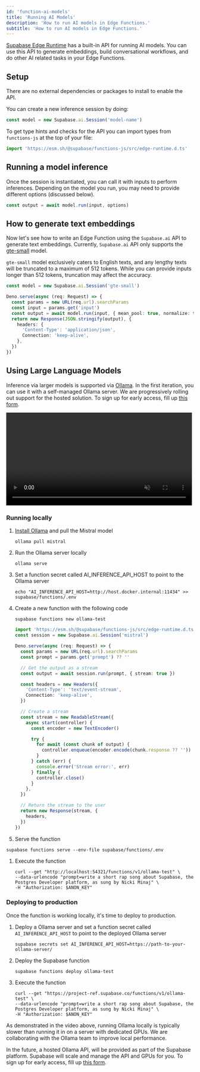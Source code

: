 ```yaml
---
id: 'function-ai-models'
title: 'Running AI Models'
description: 'How to run AI models in Edge Functions.'
subtitle: 'How to run AI models in Edge Functions.'
---
```


[Supabase Edge Runtime](https://github.com/supabase/edge-runtime) has a built-in API for running AI models. You can use this API to generate embeddings, build conversational workflows, and do other AI related tasks in your Edge Functions.

## Setup

There are no external dependencies or packages to install to enable the API.

You can create a new inference session by doing:

```ts
const model = new Supabase.ai.Session('model-name')
```

<Admonition type="tip">

To get type hints and checks for the API you can import types from `functions-js` at the top of your file:

```ts
import 'https://esm.sh/@supabase/functions-js/src/edge-runtime.d.ts'
```

</Admonition>

## Running a model inference

Once the session is instantiated, you can call it with inputs to perform inferences. Depending on the model you run, you may need to provide different options (discussed below).

```ts
const output = await model.run(input, options)
```

## How to generate text embeddings

Now let's see how to write an Edge Function using the `Supabase.ai` API to generate text embeddings. Currently, `Supabase.ai` API only supports the [gte-small](https://huggingface.co/Supabase/gte-small) model.

<Admonition type="tip">

`gte-small` model exclusively caters to English texts, and any lengthy texts will be truncated to a maximum of 512 tokens. While you can provide inputs longer than 512 tokens, truncation may affect the accuracy.

</Admonition>

```ts
const model = new Supabase.ai.Session('gte-small')

Deno.serve(async (req: Request) => {
  const params = new URL(req.url).searchParams
  const input = params.get('input')
  const output = await model.run(input, { mean_pool: true, normalize: true })
  return new Response(JSON.stringify(output), {
    headers: {
      'Content-Type': 'application/json',
      Connection: 'keep-alive',
    },
  })
})
```

## Using Large Language Models

Inference via larger models is supported via [Ollama](https://ollama.com/). In the first iteration, you can use it with a self-managed Ollama server. We are progressively rolling out support for the hosted solution. To sign up for early access, fill up [this form](https://forms.supabase.com/supabase.ai-llm-early-access).

<video width="99%" muted playsInline controls={true}>
  <source
    src="https://xguihxuzqibwxjnimxev.supabase.co/storage/v1/object/public/videos/docs/guides/edge-functions-inference-2.mp4"
    type="video/mp4"
  />
</video>

### Running locally

1. [Install Ollama](https://github.com/ollama/ollama?tab=readme-ov-file#ollama) and pull the Mistral model

   ```
   ollama pull mistral
   ```

1. Run the Ollama server locally

   ```
   ollama serve
   ```

1. Set a function secret called AI_INFERENCE_API_HOST to point to the Ollama server

   ```
   echo "AI_INFERENCE_API_HOST=http://host.docker.internal:11434" >> supabase/functions/.env
   ```

1. Create a new function with the following code

   ```
   supabase functions new ollama-test
   ```

   ```ts
   import 'https://esm.sh/@supabase/functions-js/src/edge-runtime.d.ts'
   const session = new Supabase.ai.Session('mistral')

   Deno.serve(async (req: Request) => {
     const params = new URL(req.url).searchParams
     const prompt = params.get('prompt') ?? ''

     // Get the output as a stream
     const output = await session.run(prompt, { stream: true })

     const headers = new Headers({
       'Content-Type': 'text/event-stream',
       Connection: 'keep-alive',
     })

     // Create a stream
     const stream = new ReadableStream({
       async start(controller) {
         const encoder = new TextEncoder()

         try {
           for await (const chunk of output) {
             controller.enqueue(encoder.encode(chunk.response ?? ''))
           }
         } catch (err) {
           console.error('Stream error:', err)
         } finally {
           controller.close()
         }
       },
     })

     // Return the stream to the user
     return new Response(stream, {
       headers,
     })
   })
   ```

1. Serve the function

```
supabase functions serve --env-file supabase/functions/.env
```

1. Execute the function

   ```
   curl --get "http://localhost:54321/functions/v1/ollama-test" \
   --data-urlencode "prompt=write a short rap song about Supabase, the Postgres Developer platform, as sung by Nicki Minaj" \
   -H "Authorization: $ANON_KEY"
   ```

### Deploying to production

Once the function is working locally, it's time to deploy to production.

1. Deploy a Ollama server and set a function secret called `AI_INFERENCE_API_HOST` to point to the deployed Ollama server

   ```
   supabase secrets set AI_INFERENCE_API_HOST=https://path-to-your-ollama-server/
   ```

2. Deploy the Supabase function

   ```
   supabase functions deploy ollama-test
   ```

3. Execute the function

   ```
   curl --get "https://project-ref.supabase.co/functions/v1/ollama-test" \
   --data-urlencode "prompt=write a short rap song about Supabase, the Postgres Developer platform, as sung by Nicki Minaj" \
   -H "Authorization: $ANON_KEY"
   ```

As demonstrated in the video above, running Ollama locally is typically slower than running it in on a server with dedicated GPUs. We are collaborating with the Ollama team to improve local performance.

In the future, a hosted Ollama API, will be provided as part of the Supabase platform. Supabase will scale and manage the API and GPUs for you. To sign up for early access, fill up [this form](https://forms.supabase.com/supabase.ai-llm-early-access).
